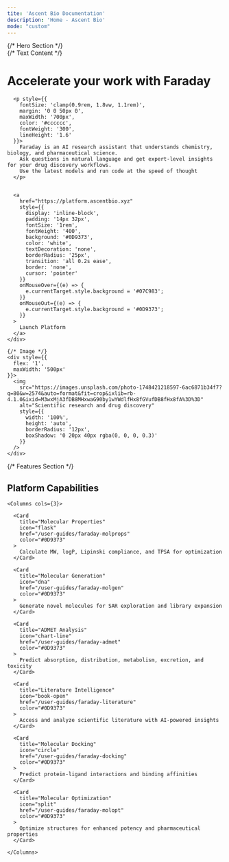 ```yaml
---
tite: 'Ascent Bio Documentation'
description: 'Home - Ascent Bio'
mode: "custom"
---
```



<div style={{
  minHeight: '50vh',
  color: '#ffffff',
  fontFamily: 'system-ui, -apple-system, sans-serif'
}}>
  {/* Hero Section */}
  <div style={{
    textAlign: 'left',
    paddingTop: '80px',
    paddingBottom: '80px',
    paddingLeft: '40px',
    paddingRight: '40px',
    maxWidth: '1200px',
    margin: '0 auto',
    display: 'flex',
    alignItems: 'center',
    gap: '60px'
  }}>
    {/* Text Content */}
    <div style={{
      flex: '1',
      maxWidth: '600px'
    }}>
      <h1 style={{
        fontSize: 'clamp(2rem, 4.5vw, 3.5rem)',
        fontWeight: '300',
        margin: '0',
        color: '#ffffff',
        letterSpacing: '-0.02em',
        marginBottom: '30px'
      }}>
        Accelerate your work with Faraday
      </h1>
      
      <p style={{
        fontSize: 'clamp(0.9rem, 1.8vw, 1.1rem)',
        margin: '0 0 50px 0',
        maxWidth: '700px',
        color: '#cccccc',
        fontWeight: '300',
        lineHeight: '1.6'
      }}>
        Faraday is an AI research assistant that understands chemistry, biology, and pharmaceutical science. 
        Ask questions in natural language and get expert-level insights for your drug discovery workflows.
        Use the latest models and run code at the speed of thought
      </p>
      
    
      <a 
        href="https://platform.ascentbio.xyz" 
        style={{
          display: 'inline-block',
          padding: '14px 32px',
          fontSize: '1rem',
          fontWeight: '400',
          background: '#0D9373',
          color: 'white',
          textDecoration: 'none',
          borderRadius: '25px',
          transition: 'all 0.2s ease',
          border: 'none',
          cursor: 'pointer'
        }}
        onMouseOver={(e) => {
          e.currentTarget.style.background = '#07C983';
        }}
        onMouseOut={(e) => {
          e.currentTarget.style.background = '#0D9373';
        }}
      >
        Launch Platform
      </a>
    </div>

    {/* Image */}
    <div style={{
      flex: '1',
      maxWidth: '500px'
    }}>
      <img 
        src="https://images.unsplash.com/photo-1748421218597-6ac6871b34f7?q=80&w=2574&auto=format&fit=crop&ixlib=rb-4.1.0&ixid=M3wxMjA3fDB8MHxwaG90by1wYWdlfHx8fGVufDB8fHx8fA%3D%3D"
        alt="Scientific research and drug discovery"
        style={{
          width: '100%',
          height: 'auto',
          borderRadius: '12px',
          boxShadow: '0 20px 40px rgba(0, 0, 0, 0.3)'
        }}
      />
    </div>
  </div>

  {/* Features Section */}
  <div style={{
    maxWidth: '100vw',
    margin: '0 auto',
    padding: '0 40px 120px'
  }}>
    <h2 style={{
      textAlign: 'center',
      fontSize: 'clamp(1.8rem, 4vw, 2.4rem)',
      fontWeight: '500',
      marginBottom: '80px',
      color: '#ffffff'
    }}>
      Platform Capabilities
    </h2>
    
    <Columns cols={3}>
      
      <Card 
        title="Molecular Properties" 
        icon="flask"
        href="/user-guides/faraday-molprops"
        color="#0D9373"
      >
        Calculate MW, logP, Lipinski compliance, and TPSA for optimization
      </Card>

      <Card 
        title="Molecular Generation" 
        icon="dna"
        href="/user-guides/faraday-molgen"
        color="#0D9373"
      >
        Generate novel molecules for SAR exploration and library expansion
      </Card>

      <Card 
        title="ADMET Analysis" 
        icon="chart-line"
        href="/user-guides/faraday-admet"
        color="#0D9373"
      >
        Predict absorption, distribution, metabolism, excretion, and toxicity
      </Card>

      <Card 
        title="Literature Intelligence" 
        icon="book-open"
        href="/user-guides/faraday-literature"
        color="#0D9373"
      >
        Access and analyze scientific literature with AI-powered insights
      </Card>

      <Card 
        title="Molecular Docking" 
        icon="circle"
        href="/user-guides/faraday-docking"
        color="#0D9373"
      >
        Predict protein-ligand interactions and binding affinities
      </Card>

      <Card 
        title="Molecular Optimization" 
        icon="split"
        href="/user-guides/faraday-molopt"
        color="#0D9373"
      >
        Optimize structures for enhanced potency and pharmaceutical properties
      </Card>

    </Columns>

    
  </div>
</div>
